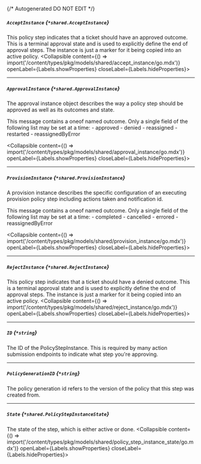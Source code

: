{/* Autogenerated DO NOT EDIT  */}

##### `AcceptInstance` *{`*shared.AcceptInstance`}*
This policy step indicates that a ticket should have an approved outcome. This is a terminal approval state and is used to explicitly define the end of approval steps.
 The instance is just a marker for it being copied into an active policy.
<Collapsible content={() => import('/content/types/pkg/models/shared/accept_instance/go.mdx')} openLabel={Labels.showProperties} closeLabel={Labels.hideProperties}>
</Collapsible>

---
##### `ApprovalInstance` *{`*shared.ApprovalInstance`}*
The approval instance object describes the way a policy step should be approved as well as its outcomes and state.

This message contains a oneof named outcome. Only a single field of the following list may be set at a time:
  \- approved
  \- denied
  \- reassigned
  \- restarted
  \- reassignedByError

<Collapsible content={() => import('/content/types/pkg/models/shared/approval_instance/go.mdx')} openLabel={Labels.showProperties} closeLabel={Labels.hideProperties}>
</Collapsible>

---
##### `ProvisionInstance` *{`*shared.ProvisionInstance`}*
A provision instance describes the specific configuration of an executing provision policy step including actions taken and notification id.

This message contains a oneof named outcome. Only a single field of the following list may be set at a time:
  \- completed
  \- cancelled
  \- errored
  \- reassignedByError

<Collapsible content={() => import('/content/types/pkg/models/shared/provision_instance/go.mdx')} openLabel={Labels.showProperties} closeLabel={Labels.hideProperties}>
</Collapsible>

---
##### `RejectInstance` *{`*shared.RejectInstance`}*
This policy step indicates that a ticket should have a denied outcome. This is a terminal approval state and is used to explicitly define the end of approval steps.
 The instance is just a marker for it being copied into an active policy.
<Collapsible content={() => import('/content/types/pkg/models/shared/reject_instance/go.mdx')} openLabel={Labels.showProperties} closeLabel={Labels.hideProperties}>
</Collapsible>

---
##### `ID` *{`*string`}*
The ID of the PolicyStepInstance. This is required by many action submission endpoints to indicate what step you're approving.

---
##### `PolicyGenerationID` *{`*string`}*
The policy generation id refers to the version of the policy that this step was created from.

---
##### `State` *{`*shared.PolicyStepInstanceState`}*
The state of the step, which is either active or done.
<Collapsible content={() => import('/content/types/pkg/models/shared/policy_step_instance_state/go.mdx')} openLabel={Labels.showProperties} closeLabel={Labels.hideProperties}>
</Collapsible>


